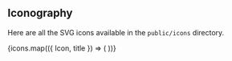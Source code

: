 
<Meta title="Systems/Iconography" />

## Iconography

Here are all the SVG icons available in the `public/icons` directory.

<IconGallery>
  {icons.map(({ Icon, title }) => (
    <IconItem name={title} key={`icon-${title}`}>
      <Icon />
    </IconItem>
  ))}
</IconGallery>

